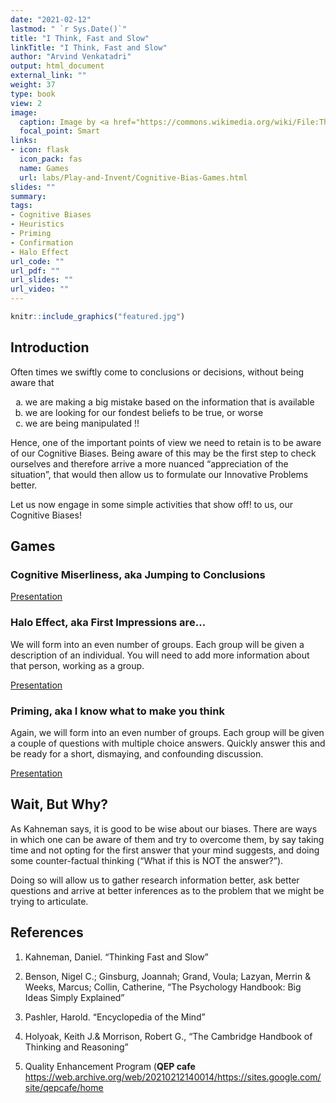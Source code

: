 ```yaml
---
date: "2021-02-12"
lastmod: " `r Sys.Date()`"
title: "I Think, Fast and Slow"
linkTitle: "I Think, Fast and Slow"
author: "Arvind Venkatadri"
output: html_document
external_link: ""
weight: 37
type: book
view: 2
image:
  caption: Image by <a href="https://commons.wikimedia.org/wiki/File:The_Cognitive_Bias_Codex_-_180%2B_biases,_designed_by_John_Manoogian_III_(jm3).png">Jm3</a>, <a href="https://creativecommons.org/licenses/by-sa/4.0">CC BY-SA 4.0</a>, via Wikimedia Commons
  focal_point: Smart
links:
- icon: flask
  icon_pack: fas
  name: Games
  url: labs/Play-and-Invent/Cognitive-Bias-Games.html
slides: ""
summary: 
tags:
- Cognitive Biases
- Heuristics
- Priming
- Confirmation
- Halo Effect
url_code: ""
url_pdf: ""
url_slides: ""
url_video: ""
---
```


```r
knitr::include_graphics("featured.jpg")

```

## Introduction

Often times we swiftly come to conclusions or decisions, without being aware that 

  a) we are making a big mistake based on the information that is available
  b) we are looking for our fondest beliefs to be true, or worse 
  c) we are being manipulated !!

Hence, one of the important points of view we need to retain is to be aware of our Cognitive Biases. Being aware of this may be the first step to check ourselves and therefore arrive a more nuanced "appreciation of the situation", that would then allow us to formulate our Innovative Problems better. 

Let us now engage in some simple activities that show off! to us, our Cognitive Biases!


## Games

### Cognitive Miserliness, aka Jumping to Conclusions

<u>[Presentation](/labs/Play-and-Invent/Cognitive-Misers.pdf)</u>


### Halo Effect, aka First Impressions are...

We will form into an even number of groups. Each group will be given a description of an individual. You will need to add more information about that person, working as a group. 

<u>[Presentation](/labs/Play-and-Invent/Solomon%20Asch%20Test%20-%20Halo%20Effect.pdf)</u>

### Priming, aka I know what to make you think

Again, we will form into an even number of groups. Each group will be given a couple of questions with multiple choice answers. Quickly answer this and be ready for a short, dismaying, and confounding discussion. 

<u>[Presentation](/labs/Play-and-Invent/Priming%20Exercises.pdf)</u>

## Wait, But Why?

As Kahneman says, it is good to be wise about our biases. There are ways in which one can be aware of them and try to overcome them, by say taking time and not opting for the first answer that your mind suggests, and doing some counter-factual thinking ("What if this is NOT the answer?").

Doing so will allow us to gather research information better, ask better questions and arrive at better inferences as to the problem that we might be trying to articulate.

 

## References

1. Kahneman, Daniel. “Thinking Fast and Slow”

1. Benson, Nigel C.; Ginsburg, Joannah; Grand, Voula;  Lazyan, Merrin & Weeks, Marcus; Collin, Catherine, “The Psychology Handbook: Big Ideas Simply Explained”

1. Pashler, Harold. “Encyclopedia of the Mind”

1. Holyoak, Keith J.& Morrison, Robert G., “The Cambridge Handbook of Thinking and Reasoning” 


1. Quality Enhancement Program (**QEP cafe** <u><https://web.archive.org/web/20210212140014/https://sites.google.com/site/qepcafe/home></u>

